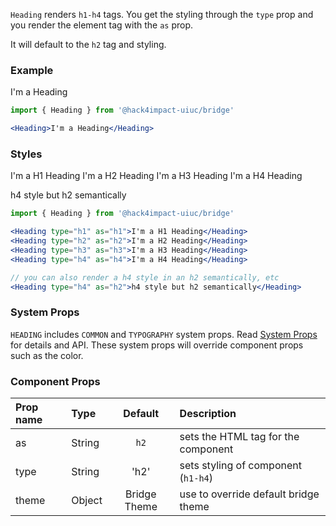 




`Heading` renders `h1-h4` tags. You get the styling through the `type` prop and you render the element tag with the `as` prop. 

It will default to the `h2` tag and styling.

### Example

<CodeExampleBox>
<Heading>I'm a Heading</Heading>
</CodeExampleBox>

```jsx
import { Heading } from '@hack4impact-uiuc/bridge'

<Heading>I'm a Heading</Heading>

```

### Styles

<CodeExampleBox>
<Heading type="h1" as="h1">I'm a H1 Heading</Heading>
<Heading type="h2" as="h2">I'm a H2 Heading</Heading>
<Heading type="h3" as="h3">I'm a H3 Heading</Heading>
<Heading type="h4" as="h4">I'm a H4 Heading</Heading>

<Heading type="h4" as="h2">h4 style but h2 semantically</Heading>
</CodeExampleBox>

```jsx
import { Heading } from '@hack4impact-uiuc/bridge'

<Heading type="h1" as="h1">I'm a H1 Heading</Heading>
<Heading type="h2" as="h2">I'm a H2 Heading</Heading>
<Heading type="h3" as="h3">I'm a H3 Heading</Heading>
<Heading type="h4" as="h4">I'm a H4 Heading</Heading>

// you can also render a h4 style in an h2 semantically, etc
<Heading type="h4" as="h2">h4 style but h2 semantically</Heading>
```

### System Props
`HEADING` includes `COMMON` and `TYPOGRAPHY` system props. Read [System Props](/components/system-props) for details and API. These system props will override component props such as the color.

### Component Props

| Prop name | Type | Default | Description |
| :- | :- | :-: | :- |
| as | String | `h2` | sets the HTML tag for the component |
| type | String | 'h2' | sets styling of component (`h1-h4`) |
| theme | Object | Bridge Theme | use to override default bridge theme|
